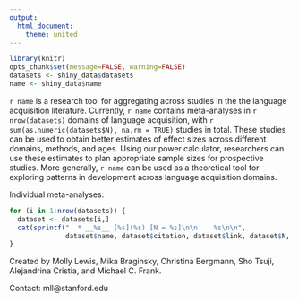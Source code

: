 ```yaml
---
output:
  html_document:
    theme: united
---
```


```r
library(knitr)
opts_chunk$set(message=FALSE, warning=FALSE)
datasets <- shiny_data$datasets
name <- shiny_data$name
```

`r name` is a research tool for aggregating across studies in the the language
acquisition literature. Currently, `r name` contains meta-analyses in `r nrow(datasets)` domains
of language acquisition, with `r sum(as.numeric(datasets$N), na.rm = TRUE)`
studies in total. These studies can be used to
obtain better estimates of effect sizes across different domains, methods, and ages.
Using our power calculator, researchers can use these estimates to plan appropriate
sample sizes for prospective studies. More generally, `r name` can be used as a
theoretical tool for exploring patterns in development across language acquisition
domains.

Individual meta-analyses:

```r
for (i in 1:nrow(datasets)) {
  dataset <- datasets[i,]
  cat(sprintf("  * __%s__ [%s](%s) [N = %s]\n\n    %s\n\n",
              dataset$name, dataset$citation, dataset$link, dataset$N, dataset$description))
}
```

Created by Molly Lewis, Mika Braginsky, Christina Bergmann, Sho Tsuji,
Alejandrina Cristia, and Michael C. Frank.

Contact: mll@stanford.edu
